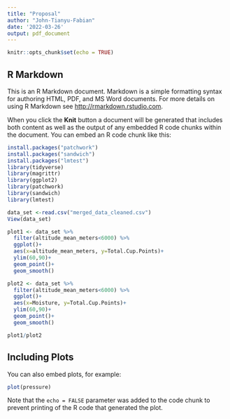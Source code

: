```yaml
---
title: "Proposal"
author: "John-Tianyu-Fabian"
date: '2022-03-26'
output: pdf_document
---
```


```r
knitr::opts_chunk$set(echo = TRUE)
```

## R Markdown

This is an R Markdown document. Markdown is a simple formatting syntax for authoring HTML, PDF, and MS Word documents. For more details on using R Markdown see <http://rmarkdown.rstudio.com>.

When you click the **Knit** button a document will be generated that includes both content as well as the output of any embedded R code chunks within the document. You can embed an R code chunk like this:

```r
install.packages("patchwork")
install.packages("sandwich")
install.packages("lmtest")
library(tidyverse)
library(magrittr)
library(ggplot2)
library(patchwork)
library(sandwich)
library(lmtest)
```

```r
data_set <-read.csv("merged_data_cleaned.csv")
View(data_set)
```

```r
plot1 <- data_set %>%
  filter(altitude_mean_meters<6000) %>%
  ggplot()+
  aes(x=altitude_mean_meters, y=Total.Cup.Points)+
  ylim(60,90)+
  geom_point()+
  geom_smooth()

plot2 <- data_set %>%
  filter(altitude_mean_meters<6000) %>%
  ggplot()+
  aes(x=Moisture, y=Total.Cup.Points)+
  ylim(60,90)+
  geom_point()+
  geom_smooth()

plot1/plot2


```

## Including Plots

You can also embed plots, for example:

```r
plot(pressure)
```

Note that the `echo = FALSE` parameter was added to the code chunk to prevent printing of the R code that generated the plot.
